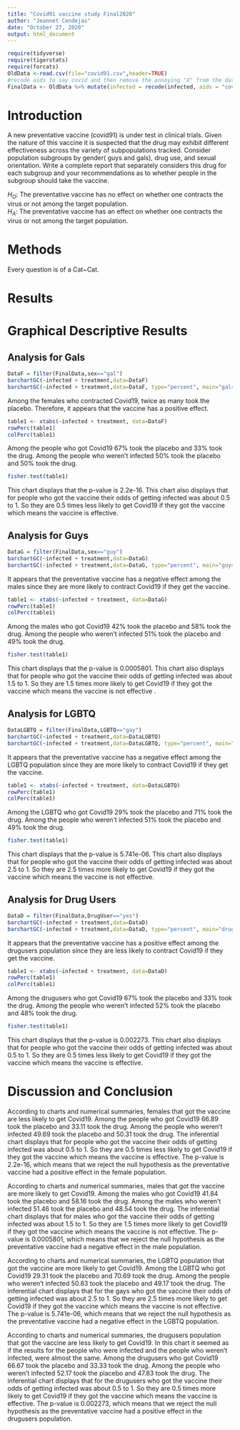 ```yaml
---
title: "Covid91 vaccine study Final2020"
author: "Jeannet Cendejas"
date: "October 27, 2020"
output: html_document
---
```


```r
require(tidyverse)
require(tigerstats)
require(forcats)
OldData <-read.csv(file="covid91.csv",header=TRUE)
#recode aids to say covid and then remove the annoying "X" from the dataframe
FinalData <- OldData %>% mutate(infected = recode(infected, aids = "covid", none = "OK" )) %>% select(-one_of("X"))
```

# Introduction

<!--In this section you explain what you are trying to show.  Where did the data come from?  What is the research or other question you are trying to answer?.  If you skimp in this section expect to be marked down in your grade. Paint a picture of the project a couple of paragraphs is expected!-->

A new  preventative vaccine (covid91) is under test in clinical trials. Given the nature of this vaccine it is suspected that the drug may exhibit different effectiveness across the variety of subpopulations tracked. Consider population subgroups by gender( guys and gals), drug use, and sexual orientation. Write a complete report that separately considers this drug for each subgroup and your recommendations as to whether people in the subgroup should take the vaccine.

$H_O$: The preventative vaccine has no effect on whether one contracts the virus or not among the target population.    
$H_A$: The preventative vaccine has an effect on whether one contracts the virus or not among the target population.  

# Methods

<!--Decide on your methods:  use "variable analysis" or other appropriate descriptors.  Make sure to choose at least one graphical method and at least one numerical method. Discuss what data manipulations may be needed for example subsetting or other binning procedures and what sort of graphical displays and inferential tools will be used!-->

Every question is of a Cat~Cat.  

# Results

<!--Divide this section into two sub-sections:  One for your descriptive  results and one for your inferential results.!-->

# Graphical Descriptive Results

## Analysis for Gals

```r
DataF = filter(FinalData,sex=="gal") 
barchartGC(~infected + treatment,data=DataF)
barchartGC(~infected + treatment,data=DataF, type="percent", main="gals")

```

Among the females who contracted Covid19, twice as many took the placebo. Therefore, it appears that the vaccine has a positive effect.    

```r
table1 <- xtabs(~infected + treatment, data=DataF)
rowPerc(table1)
colPerc(table1)
```

Among the people who got Covid19 67% took the placebo and 33% took the drug. Among the people who weren't infected 50% took the placebo and 50% took the drug.     

```r
fisher.test(table1)
```

This chart displays that the p-value is 2.2e-16. This chart also displays that for people who got the vaccine their odds of getting infected was about 0.5 to 1. So they are 0.5 times less likely to get Covid19 if they got the vaccine which means the vaccine is effective.    

## Analysis for Guys

```r
DataG = filter(FinalData,sex=="guy") 
barchartGC(~infected + treatment,data=DataG)
barchartGC(~infected + treatment,data=DataG, type="percent", main="guys")

```

It appears that the preventative vaccine has a negative effect among the males since they are more likely to contract Covid19 if they get the vaccine.    

```r
table1 <- xtabs(~infected + treatment, data=DataG)
rowPerc(table1)
colPerc(table1)
```

Among the males who got Covid19 42% took the placebo and 58% took the drug. Among the people who weren't infected 51% took the placebo and 49% took the drug.    

```r
fisher.test(table1)
```

This chart displays that the p-value is 0.0005801. This chart also displays that for people who got the vaccine their odds of getting infected was about 1.5 to 1. So they are 1.5 times more likely to get Covid19 if they got the vaccine which means the vaccine is not effective  .


## Analysis for LGBTQ

```r
DataLGBTQ = filter(FinalData,LGBTQ=="gay") 
barchartGC(~infected + treatment,data=DataLGBTQ)
barchartGC(~infected + treatment,data=DataLGBTQ, type="percent", main="gay")

```

It appears that the preventative vaccine has a negative effect among the LGBTQ population since they are more likely to contract Covid19 if they get the vaccine.   

```r
table1 <- xtabs(~infected + treatment, data=DataLGBTQ)
rowPerc(table1)
colPerc(table1)
```

Among the LGBTQ who got Covid19 29% took the placebo and 71% took the drug. Among the people who weren't infected 51% took the placebo and 49% took the drug.  

```r
fisher.test(table1)
```

This chart displays that the p-value is 5.741e-06. This chart also displays that for people who got the vaccine their odds of getting infected was about 2.5 to 1. So they are 2.5 times more likely to get Covid19 if they got the vaccine which means the vaccine is not effective.  

## Analysis for Drug Users

```r
DataD = filter(FinalData,DrugUser=="yes") 
barchartGC(~infected + treatment,data=DataD)
barchartGC(~infected + treatment,data=DataD, type="percent", main="drugusers")

``` 

It appears that the preventative vaccine has a positive effect among the drugusers population since they are less likely to contract Covid19 if they get the vaccine.     

```r
table1 <- xtabs(~infected + treatment, data=DataD)
rowPerc(table1)
colPerc(table1)
```

Among the drugusers who got Covid19 67% took the placebo and 33% took the drug. Among the people who weren't infected 52% took the placebo and 48% took the drug.

```r
fisher.test(table1)
```

This chart displays that the p-value is 0.002273. This chart also displays that for people who got the vaccine their odds of getting infected was about 0.5 to 1. So they are 0.5 times less likely to get Covid19 if they got the vaccine which means the vaccine is effective.  

# Discussion and Conclusion

<!--Discussion and conclusion here.  If you found a relationship be sure to consider whether the relationship occurs because one of the variables causes the other, or whether they perhaps are related for some other reason.  Watch the chapter 6 videos from the GeorgeTown videos collection.!-->
According to charts and numerical summaries, females that got the vaccine are less likely to get Covid19. Among the people who got Covid19 66.89 took the placebo and 33.11 took the drug. Among the people who weren't infected 49.69 took the placebo and 50.31 took the drug. The inferential chart displays that for people who got the vaccine their odds of getting infected was about 0.5 to 1. So they are 0.5 times less likely to get Covid19 if they got the vaccine which means the vaccine is effective. The p-value is 2.2e-16, which means that we reject the null hypothesis as the preventative vaccine had a positive effect in the female population. 

According to charts and numerical summaries, males that got the vaccine are more likely to get Covid19. Among the males who got Covid19 41.84 took the placebo and 58.16 took the drug. Among the males who weren't infected 51.46 took the placebo and 48.54 took the drug. The inferential chart displays that for males who got the vaccine their odds of getting infected was about 1.5 to 1. So they are 1.5 times more likely to get Covid19 if they got the vaccine which means the vaccine is not effective. The p-value is 0.0005801, which means that we reject the null hypothesis as the preventative vaccine had a negative effect in the male population.  

According to charts and numerical summaries, the LGBTQ population that got the vaccine are more likely to get Covid19. Among the LGBTQ who got Covid19 29.31 took the placebo and 70.69 took the drug. Among the people who weren't infected 50.83 took the placebo and 49.17 took the drug. The inferential chart displays that for the gays who got the vaccine their odds of getting infected was about 2.5 to 1. So they are 2.5 times more likely to get Covid19 if they got the vaccine which means the vaccine is not effective. The p-value is 5.741e-06, which means that we reject the null hypothesis as the preventative vaccine had a negative effect in the LGBTQ population.  

According to charts and numerical summaries, the drugusers population that got the vaccine are less likely to get Covid19. In this chart it seemed as if the results for the people who were infected and the people who weren't infected, were almost the same. Among the drugusers who got Covid19 66.67 took the placebo and 33.33 took the drug. Among the people who weren't infected 52.17 took the placebo and 47.83 took the drug. The inferential chart displays that for the drugusers who got the vaccine their odds of getting infected was about 0.5 to 1. So they are 0.5 times more likely to get Covid19 if they got the vaccine which means the vaccine is effective. The p-value is 0.002273, which means that we reject the null hypothesis as the preventative vaccine had a positive effect in the drugusers population.  